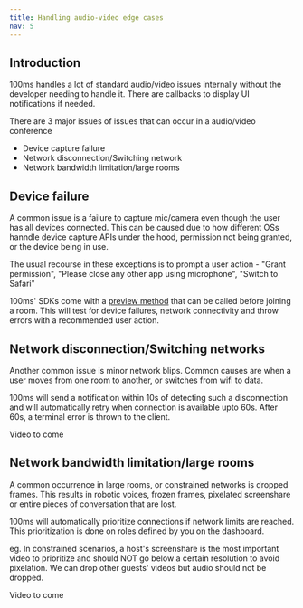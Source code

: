 ```yaml
---
title: Handling audio-video edge cases
nav: 5
---
```


## Introduction

100ms handles a lot of standard audio/video issues internally without the developer needing to handle it. There are callbacks to display UI notifications if needed.

There are 3 major issues of issues that can occur in a audio/video conference

- Device capture failure
- Network disconnection/Switching network
- Network bandwidth limitation/large rooms

## Device failure

A common issue is a failure to capture mic/camera even though the user has all devices connected. This can be caused due to how different OSs hanndle device capture APIs under the hood, permission not being granted, or the device being in use.

The usual recourse in these exceptions is to prompt a user action - "Grant permission", "Please close any other app using microphone", "Switch to Safari"

100ms' SDKs come with a [preview method]('./features/preview') that can be called before joining a room. This will test for device failures, network connectivity and throw errors with a recommended user action. 


## Network disconnection/Switching networks

Another common issue is minor network blips. Common causes are when a user moves from one room to another, or switches from wifi to data.

100ms will send a notification within 10s of detecting such a disconnection and will automatically retry when connection is available upto 60s. After 60s, a terminal error is thrown to the client.

Video to come

## Network bandwidth limitation/large rooms

A common occurrence in large rooms, or constrained networks is dropped frames. This results in robotic voices, frozen frames, pixelated screenshare or entire pieces of conversation that are lost.

100ms will automatically prioritize connections if network limits are reached. This prioritization is done on roles defined by you on the dashboard.

eg. In constrained scenarios, a host's screenshare is the most important video to prioritize and should NOT go below a certain resolution to avoid pixelation. We can drop other guests' videos but audio should not be dropped.

Video to come


